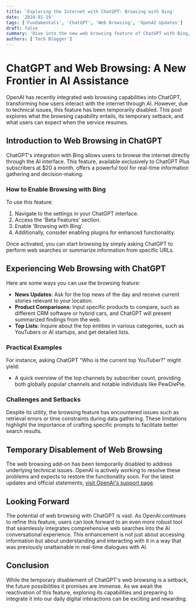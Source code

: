 ```yaml
---
title: 'Exploring the Internet with ChatGPT: Browsing with Bing'
date: '2024-01-19'
tags: ['Fundamentals', 'ChatGPT', 'Web Browsing', 'OpenAI Updates']
draft: false
summary: 'Dive into the new web browsing feature of ChatGPT with Bing, its temporary disablement, and the potential it unlocks for users seeking real-time information from the internet.'
authors: ['Tech Blogger']
---
```


# ChatGPT and Web Browsing: A New Frontier in AI Assistance

OpenAI has recently integrated web browsing capabilities into ChatGPT, transforming how users interact with the internet through AI. However, due to technical issues, this feature has been temporarily disabled. This post explores what the browsing capability entails, its temporary setback, and what users can expect when the service resumes.

## Introduction to Web Browsing in ChatGPT

ChatGPT's integration with Bing allows users to browse the internet directly through the AI interface. This feature, available exclusively to ChatGPT Plus subscribers at $20 a month, offers a powerful tool for real-time information gathering and decision-making.

### How to Enable Browsing with Bing

To use this feature:
1. Navigate to the settings in your ChatGPT interface.
2. Access the 'Beta Features' section.
3. Enable 'Browsing with Bing'.
4. Additionally, consider enabling plugins for enhanced functionality.

Once activated, you can start browsing by simply asking ChatGPT to perform web searches or summarize information from specific URLs.

## Experiencing Web Browsing with ChatGPT

Here are some ways you can use the browsing feature:
- **News Updates**: Ask for the top news of the day and receive current stories relevant to your location.
- **Product Comparisons**: Input specific products to compare, such as different CRM software or hybrid cars, and ChatGPT will present summarized findings from the web.
- **Top Lists**: Inquire about the top entities in various categories, such as YouTubers or AI startups, and get detailed lists.

### Practical Examples

For instance, asking ChatGPT "Who is the current top YouTuber?" might yield:
- A quick overview of the top channels by subscriber count, providing both globally popular channels and notable individuals like PewDiePie.

### Challenges and Setbacks

Despite its utility, the browsing feature has encountered issues such as retrieval errors or time constraints during data gathering. These limitations highlight the importance of crafting specific prompts to facilitate better search results.

## Temporary Disablement of Web Browsing

The web browsing add-on has been temporarily disabled to address underlying technical issues. OpenAI is actively working to resolve these problems and expects to restore the functionality soon. For the latest updates and official statements, [visit OpenAI's support page](https://help.openai.com/en/articles/8077698-how-do-i-use-chatgpt-browse-with-bing-to-search-the-web).

## Looking Forward

The potential of web browsing with ChatGPT is vast. As OpenAI continues to refine this feature, users can look forward to an even more robust tool that seamlessly integrates comprehensive web searches into the AI conversational experience. This enhancement is not just about accessing information but about understanding and interacting with it in a way that was previously unattainable in real-time dialogues with AI.

## Conclusion

While the temporary disablement of ChatGPT's web browsing is a setback, the future possibilities it promises are immense. As we await the reactivation of this feature, exploring its capabilities and preparing to integrate it into our daily digital interactions can be exciting and rewarding.
